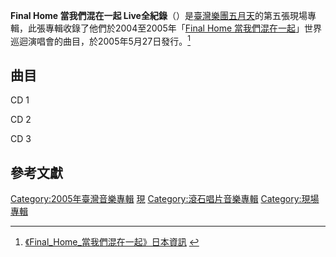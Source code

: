 {{Infobox Album
|  Name        = Final Home 當我們混在一起<br>Live全紀錄
|  Type        = [[現場專輯|現場專輯]]
|  Artist      = [[五月天|五月天]]
|  Cover       = Final Home當我們混在一起 Live全紀錄.jpg
|  Released    = 2005年5月27日（台灣）<br>2005年9月21日（日本）
|  Genre       = [[華語流行音樂|華語流行音樂]]<br>[[台語流行音樂|台語流行音樂]]
|  Length      = 
|  Label       = [[滾石唱片|滾石唱片]]
|  Number      = 
|  Producer    = [[五月天|五月天]]
|  Reviews     = 
|  Last album  = [[天空之城復出演唱會_Live全紀錄|天空之城復出演唱會 Live全紀錄]]<br />（2004年）
|  This album  = '''Final Home當我們混在一起 Live全紀錄'''<br />（2005年）
|  Next album  = [[離開地球表面_2007極限大碟|離開地球表面Jump！The World 2007極限大碟]]<br />（2007年）
}}

'''Final Home 當我們混在一起 Live全紀錄'''（{{lang-ja|メイデイ 2005 ワールド　ライブ・ツアー}}）是[[臺灣|臺灣]][[流行樂團|樂團]][[五月天|五月天]]的第五張現場專輯，此張專輯收錄了他們於2004至2005年「[[Final_Home_當我們混在一起_世界巡迴演唱會|Final Home 當我們混在一起]]」世界巡迴演唱會的曲目，於2005年5月27日發行。<ref>[http://www.oricon.co.jp/prof/artist/276532/products/music/612339/1/ 《Final_Home_當我們混在一起》日本資訊] {{Wayback|url=http://www.oricon.co.jp/prof/artist/276532/products/music/612339/1/ |date=20191016174152 }} {{ja}}</ref>

== 曲目 ==
; CD 1
{{Tracklist
| all_lyrics = [[陳信宏|阿信]]
| all_note = except

| title1 = Intro 紅 
| music1 = [[溫尚翊|怪獸]]
| length1 = 2:14
| longnote1 = 演奏曲

| title2 = 孫悟空 + 放手
| music2 = 怪獸／[[陳奐仁|陳奐仁]]
| length2 = 6:28
| longnote2 = feat. [[Energy|Energy]]<br>作詞：阿信／[[陳奐仁|陳奐仁]]

| title3 = 終結孤單 
| music3 = 阿信
| length3 = 4:13

| title4 = 聖誕夜驚魂 
| music4 = 阿信
| length4 = 3:06

| title5 = OK啦 
| music5 = 阿信
| length5 = 2:48

| title6 = 叫我第一名 
| music6 = 阿信
| length6 = 2:36

| title7 = Talking Of Mayday 
| length7 = 2:32

| title8 = 燕尾蝶 
| music8 = 阿信
| length8 = 4:29

| title9 = 愛情萬歲 + 脫掉
| music9 = 阿信／Frank Farian
| longnote9 = 作詞：阿信／george reyam、廖瑩如（脫掉改編詞）
| length9 = 5:18

| title10 = 時光機 
| music10 = 阿信
| length10 = 2:15

| title11 = 輕功 
| music11 = 阿信
| length11 = 5:21

| title12 = 賭神 
| music12 = 阿信
| length12 = 3:10

| title13 = 恆星的恆心 
| music13 = 阿信
| length13 = 4:20

| title14 = I Love You 無望 
| music14 = 阿信
| length14 = 5:29

| title15 = 武裝 
| music15 = 阿信
| length15 = 2:42

| title16 = 一顆蘋果 
| music16 = 阿信
| length16 = 4:55

| title17 = 而我知道 
| music17 = 阿信
| length17 = 2:13

| title18 = 回來吧 
| music18 = 阿信
| length18 = 4:47

}}

; CD 2
{{Tracklist
| all_lyrics = 阿信
| all_note = except

| title1 = 超人 
| music1 = 阿信／[[劉冠佑_(五月天)|冠佑]]
| length1 = 4:28

| title2 = 瘋狂世界 
| music2 = 阿信
| length2 = 3:12

| title3 = HOSEE 
| music3 = 阿信
| length3 = 3:09

| title4 = Tears Of Fears 
| music4 = 怪獸
| length4 = 1:48
| longnote4 = 演奏曲

| title5 = The Heart Beat of 反擊 
| length5 = 2:34

| title6 = 晚安地球人 
| music6 = [[石錦航|石頭]]
| length6 = 4:27

| title7 = 這個世界
| music7 = [[蔡藍欽|蔡藍欽]]
| longnote7 = 作詞：[[蔡藍欽|蔡藍欽]]
| length7 = 4:28

| title8 = 擁抱 + 相信 
| music8 = 阿信
| length8 = 7:50

| title9 = 神的孩子都混在一起
| note9 = 
| music9 = 石頭／佚名
| longnote9 = 作詞：五月天／佚名
| length9 = 3:02

| title10 =  小護士 
| music10 = 阿信
| length10 = 4:55

| title11 = 人生海海 
| music11 = 阿信
| length11 = 5:30

| title12 = Enrich Your Life 讓我照顧你 
| music12 = 怪獸
| length12 = 2:46

| title13 = 心中無別人 
| music13 = 阿信
| length13 = 4:06

| title14 = 約翰藍儂
| music14 = 怪獸
| longnote14 = 作詞：阿信、[[蔡昇晏|瑪莎]]
| length14 = 5:09

| title15 = 垃圾車（朋友版）
| music15 = 阿信
| length15 = 7:27

| title16 =  憨人 
| music16 = 阿信
| length16 = 7:23

}}

; CD 3
{{Tracklist
| all_writing = 阿信
| all_note = except

| title1 = 軋車 
| length1 = 7:21

| title2 = 志明與春嬌 
| length2 = 4:44

| title3 = 溫柔 
| length3 = 8:33

| title4 = 倔強 
| length4 = 4:42

| title5 = 花（音樂來自四方）
| length5 = 2:44
| longnote5 = 特別收錄<br>《[[Benq|Benq]]》QUBE Z2 手機主題曲

}}

== 參考文獻 ==
{{reflist}}

{{五月天}}
{{Portal bar|台灣|音樂}}
[[Category:2005年臺灣音樂專輯|Category:2005年臺灣音樂專輯]]
[[Category:五月天音樂專輯|現]]
[[Category:滾石唱片音樂專輯|Category:滾石唱片音樂專輯]]
[[Category:現場專輯|Category:現場專輯]]